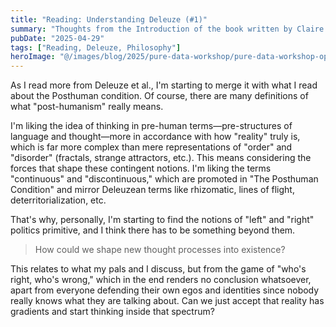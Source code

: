 ```yaml
---
title: "Reading: Understanding Deleuze (#1)"
summary: "Thoughts from the Introduction of the book written by Claire Colebrook."
pubDate: "2025-04-29"
tags: ["Reading, Deleuze, Philosophy"]
heroImage: "@/images/blog/2025/pure-data-workshop/pure-data-workshop-optim.jpg"
---
```


As I read more from Deleuze et al., I'm starting to merge it with what I read about the Posthuman condition. Of course, there are many definitions of what "post-humanism" really means.

I'm liking the idea of thinking in pre-human terms—pre-structures of language and thought—more in accordance with how "reality" truly is, which is far more complex than mere representations of "order" and "disorder" (fractals, strange attractors, etc.). This means considering the forces that shape these contingent notions. I'm liking the terms "continuous" and "discontinuous," which are promoted in "The Posthuman Condition" and mirror Deleuzean terms like rhizomatic, lines of flight, deterritorialization, etc.

That's why, personally, I'm starting to find the notions of "left" and "right" politics primitive, and I think there has to be something beyond them.

> How could we shape new thought processes into existence?

This relates to what my pals and I discuss, but from the game of "who's right, who's wrong," which in the end renders no conclusion whatsoever, apart from everyone defending their own egos and identities since nobody really knows what they are talking about. Can we just accept that reality has gradients and start thinking inside that spectrum?